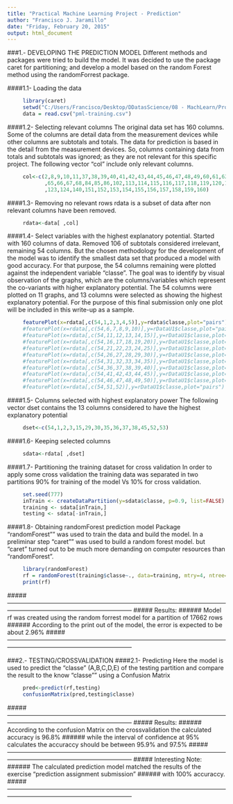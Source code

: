```yaml
---
title: "Practical Machine Learning Project - Prediction"
author: "Francisco J. Jaramillo"
date: "Friday, February 20, 2015"
output: html_document
---
```




###1.- DEVELOPING THE PREDICTION MODEL
Different methods and packages were tried to build the model. It was decided to use the package caret for partitioning; and develop a model based on the random Forest method using the randomForrest package.


####1.1- Loading the data
```r

     library(caret)
     setwd("C:/Users/Francisco/Desktop/DDatasScience/08 - MachLearn/Project")
     data = read.csv("pml-training.csv") 
```
####1.2- Selecting relevant columns
The original data set has 160 columns. Some of the columns are detail data from the measurement devices while other columns are subtotals and totals. The data for prediction is based in the detail from the measurement devices. So, columns containing data from totals and subtotals was ignored; as they are not relevant for this specific project. The following vector "col" include only relevant columns.
```r
     col<-c(2,8,9,10,11,37,38,39,40,41,42,43,44,45,46,47,48,49,60,61,62,63,64
            ,65,66,67,68,84,85,86,102,113,114,115,116,117,118,119,120,121,122
            ,123,124,140,151,152,153,154,155,156,157,158,159,160)
```
####1.3- Removing no relevant rows
rdata is a subset of data after non relevant columns have been removed.
```r
     rdata<-data[ ,col]
```

####1.4- Select variables with the highest explanatory potential.
Started with 160 columns of data. Removed 106 of subtotals considered irrelevant, remaining 54 columns. But the chosen methodology  for the development of the model was to identify the smallest data set that produced a model with good accuracy. For that purpose, the 54 columns remaining were plotted against the independent variable "classe". The goal was to identify by visual observation of the graphs, which are the columns/variables which represent the co-variants with higher explanatory potential.
The 54 columns were plotted on 11 graphs, and 13 columns were selected as showing the highest explanatory potential.
For the purpose of this final submission only one plot will be included in this write-up as a sample.

```r
     featurePlot(x=rdata[,c(54,1,2,3,4,5)],y=rdata$classe,plot="pairs")
     #featurePlot(x=rdata[,c(54,6,7,8,9,10)],y=rDataU1$classe,plot="pairs")
     #featurePlot(x=rdata[,c(54,11,12,13,14,15)],y=rDataU1$classe,plot="pairs")
     #featurePlot(x=rdata[,c(54,16,17,18,19,20)],y=rDataU1$classe,plot="pairs")
     #featurePlot(x=rdata[,c(54,21,22,23,24,25)],y=rDataU1$classe,plot="pairs") 
     #featurePlot(x=rdata[,c(54,26,27,28,29,30)],y=rDataU1$classe,plot="pairs")
     #featurePlot(x=rdata[,c(54,31,32,33,34,35)],y=rDataU1$classe,plot="pairs") 
     #featurePlot(x=rdata[,c(54,36,37,38,39,40)],y=rDataU1$classe,plot="pairs")
     #featurePlot(x=rdata[,c(54,41,42,43,44,45)],y=rDataU1$classe,plot="pairs")
     #featurePlot(x=rdata[,c(54,46,47,48,49,50)],y=rDataU1$classe,plot="pairs")
     #featurePlot(x=rdata[,c(54,51,52)],y=rDataU1$classe,plot="pairs")
```
####1.5- Columns selected with highest explanatory power
The following vector dset contains the 13 columns considered to have the highest explanatory potential
```r
     dset<-c(54,1,2,3,15,29,30,35,36,37,38,45,52,53)
```

####1.6- Keeping selected columns
```r
     sdata<-rdata[ ,dset]  
```
####1.7- Partitioning the training dataset for cross validation
In order to apply some cross validation the training data was separated in two partitions 90% for training of the model Vs 10% for cross validation. 
```r
     set.seed(777)
     inTrain <- createDataPartition(y=sdata$classe, p=0.9, list=FALSE)
     training <- sdata[inTrain,]
     testing <- sdata[-inTrain,]
```
####1.8- Obtaining randomForest prediction model
Package "randomForest"" was used to train the data and build the model. In a preliminar step "caret"" was used to build a random forest model. but "caret" turned out to be much more demanding on computer resources than "randomForest".  
```r
     library(randomForest)
     rf = randomForest(training$classe~., data=training, mtry=4, ntree=100, importance=TRUE)
     print(rf)
```
#####--------------------------------------------------------------------------------------------------------------------------------------------------------------------------
#####  Results:
######  Model rf was created using the random forrest model for a partition of 17662 rows
######  According to the print out of the model, the error is expected to be about 2.96% 
#####--------------------------------------------------------------------------------------------------------------------------------------------------------------------------


###2.- TESTING/CROSSVALIDATION
####2.1- Predicting
Here the model is used to predict the "classe" (A,B,C,D,E) of the testing partition and compare the result to the know "classe"" using a Confusion Matrix 
```r
     pred<-predict(rf,testing)
     confusionMatrix(pred,testing$classe)
```
#####--------------------------------------------------------------------------------------------------------------------------------------------------------------------------
#####   Results:
######   According to the confusion Matrix on the crossvalidation the calculated accuracy is 96.8% 
######   while the interval of confidence at 95% calculates the accuraccy should be between 95.9% and 97.5%
#####--------------------------------------------------------------------------------------------------------------------------------------------------------------------------
#####   Interesting Note:
######   The calculated prediction model matched the results of the exercise "prediction assignment submission" 
######   with 100% accuraccy.
#####--------------------------------------------------------------------------------------------------------------------------------------------------------------------------

